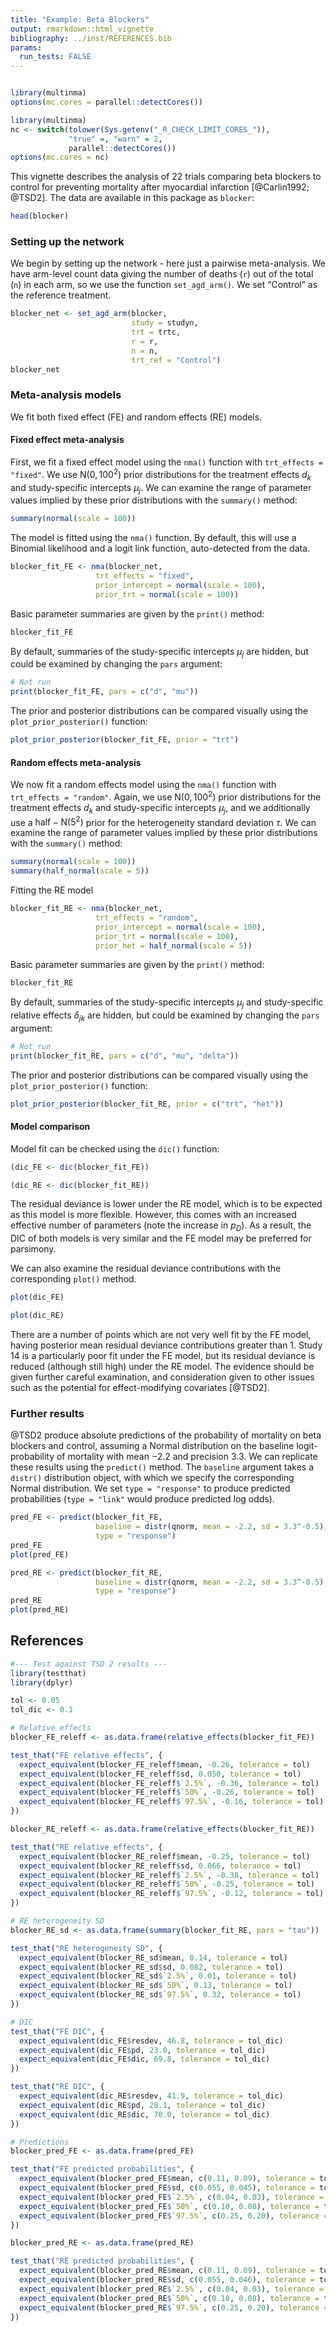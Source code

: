 ```yaml
---
title: "Example: Beta Blockers"
output: rmarkdown::html_vignette
bibliography: ../inst/REFERENCES.bib
params:
  run_tests: FALSE
---
```


```r
```

```r
library(multinma)
options(mc.cores = parallel::detectCores())
```
```r
library(multinma)
nc <- switch(tolower(Sys.getenv("_R_CHECK_LIMIT_CORES_")), 
             "true" =, "warn" = 2, 
             parallel::detectCores())
options(mc.cores = nc)
```

This vignette describes the analysis of 22 trials comparing beta blockers to control for preventing mortality after myocardial infarction [@Carlin1992; @TSD2].
The data are available in this package as `blocker`:
```r
head(blocker)
```


### Setting up the network
We begin by setting up the network - here just a pairwise meta-analysis.
We have arm-level count data giving the number of deaths (`r`) out of the total (`n`) in each arm, so we use the function `set_agd_arm()`.
We set "Control" as the reference treatment.
```r
blocker_net <- set_agd_arm(blocker, 
                           study = studyn,
                           trt = trtc,
                           r = r, 
                           n = n,
                           trt_ref = "Control")
blocker_net
```


### Meta-analysis models
We fit both fixed effect (FE) and random effects (RE) models.

#### Fixed effect meta-analysis
First, we fit a fixed effect model using the `nma()` function with `trt_effects = "fixed"`.
We use $\mathrm{N}(0, 100^2)$ prior distributions for the treatment effects $d_k$ and study-specific intercepts $\mu_j$.
We can examine the range of parameter values implied by these prior distributions with the `summary()` method:
```r
summary(normal(scale = 100))
```

The model is fitted using the `nma()` function.
By default, this will use a Binomial likelihood and a logit link function, auto-detected from the data.
```r
blocker_fit_FE <- nma(blocker_net, 
                   trt_effects = "fixed",
                   prior_intercept = normal(scale = 100),
                   prior_trt = normal(scale = 100))
```

Basic parameter summaries are given by the `print()` method:
```r
blocker_fit_FE
```

By default, summaries of the study-specific intercepts $\mu_j$ are hidden, but could be examined by changing the `pars` argument:
```r
# Not run
print(blocker_fit_FE, pars = c("d", "mu"))
```

The prior and posterior distributions can be compared visually using the `plot_prior_posterior()` function:
```r
plot_prior_posterior(blocker_fit_FE, prior = "trt")
```

#### Random effects meta-analysis
We now fit a random effects model using the `nma()` function with `trt_effects = "random"`.
Again, we use $\mathrm{N}(0, 100^2)$ prior distributions for the treatment effects $d_k$ and study-specific intercepts $\mu_j$, and we additionally use a $\mathrm{half-N}(5^2)$ prior for the heterogeneity standard deviation $\tau$.
We can examine the range of parameter values implied by these prior distributions with the `summary()` method:
```r
summary(normal(scale = 100))
summary(half_normal(scale = 5))
```

Fitting the RE model
```r
blocker_fit_RE <- nma(blocker_net, 
                   trt_effects = "random",
                   prior_intercept = normal(scale = 100),
                   prior_trt = normal(scale = 100),
                   prior_het = half_normal(scale = 5))
```

Basic parameter summaries are given by the `print()` method:
```r
blocker_fit_RE
```

By default, summaries of the study-specific intercepts $\mu_j$ and study-specific relative effects $\delta_{jk}$ are hidden, but could be examined by changing the `pars` argument:
```r
# Not run
print(blocker_fit_RE, pars = c("d", "mu", "delta"))
```

The prior and posterior distributions can be compared visually using the `plot_prior_posterior()` function:
```r
plot_prior_posterior(blocker_fit_RE, prior = c("trt", "het"))
```


#### Model comparison
Model fit can be checked using the `dic()` function:
```r
(dic_FE <- dic(blocker_fit_FE))
```
```r
(dic_RE <- dic(blocker_fit_RE))
```

The residual deviance is lower under the RE model, which is to be expected as this model is more flexible.
However, this comes with an increased effective number of parameters (note the increase in $p_D$).
As a result, the DIC of both models is very similar and the FE model may be preferred for parsimony.

We can also examine the residual deviance contributions with the corresponding `plot()` method.
```r
plot(dic_FE)
```

```r
plot(dic_RE)
```

There are a number of points which are not very well fit by the FE model, having posterior mean residual deviance contributions greater than 1.
Study 14 is a particularly poor fit under the FE model, but its residual deviance is reduced (although still high) under the RE model.
The evidence should be given further careful examination, and consideration given to other issues such as the potential for effect-modifying covariates [@TSD2].

### Further results
@TSD2 produce absolute predictions of the probability of mortality on beta blockers and control, assuming a Normal distribution on the baseline logit-probability of mortality with mean $-2.2$ and precision $3.3$.
We can replicate these results using the `predict()` method.
The `baseline` argument takes a `distr()` distribution object, with which we specify the corresponding Normal distribution.
We set `type = "response"` to produce predicted probabilities (`type = "link"` would produce predicted log odds).
```r
pred_FE <- predict(blocker_fit_FE, 
                   baseline = distr(qnorm, mean = -2.2, sd = 3.3^-0.5), 
                   type = "response")
pred_FE
plot(pred_FE)
```
```r
pred_RE <- predict(blocker_fit_RE, 
                   baseline = distr(qnorm, mean = -2.2, sd = 3.3^-0.5), 
                   type = "response")
pred_RE
plot(pred_RE)
```


## References

```r
#--- Test against TSD 2 results ---
library(testthat)
library(dplyr)

tol <- 0.05
tol_dic <- 0.1

# Relative effects
blocker_FE_releff <- as.data.frame(relative_effects(blocker_fit_FE))

test_that("FE relative effects", {
  expect_equivalent(blocker_FE_releff$mean, -0.26, tolerance = tol)
  expect_equivalent(blocker_FE_releff$sd, 0.050, tolerance = tol)
  expect_equivalent(blocker_FE_releff$`2.5%`, -0.36, tolerance = tol)
  expect_equivalent(blocker_FE_releff$`50%`, -0.26, tolerance = tol)
  expect_equivalent(blocker_FE_releff$`97.5%`, -0.16, tolerance = tol)
})

blocker_RE_releff <- as.data.frame(relative_effects(blocker_fit_RE))

test_that("RE relative effects", {
  expect_equivalent(blocker_RE_releff$mean, -0.25, tolerance = tol)
  expect_equivalent(blocker_RE_releff$sd, 0.066, tolerance = tol)
  expect_equivalent(blocker_RE_releff$`2.5%`, -0.38, tolerance = tol)
  expect_equivalent(blocker_RE_releff$`50%`, -0.25, tolerance = tol)
  expect_equivalent(blocker_RE_releff$`97.5%`, -0.12, tolerance = tol)
})

# RE heterogeneity SD
blocker_RE_sd <- as.data.frame(summary(blocker_fit_RE, pars = "tau"))

test_that("RE heterogeneity SD", {
  expect_equivalent(blocker_RE_sd$mean, 0.14, tolerance = tol)
  expect_equivalent(blocker_RE_sd$sd, 0.082, tolerance = tol)
  expect_equivalent(blocker_RE_sd$`2.5%`, 0.01, tolerance = tol)
  expect_equivalent(blocker_RE_sd$`50%`, 0.13, tolerance = tol)
  expect_equivalent(blocker_RE_sd$`97.5%`, 0.32, tolerance = tol)
})

# DIC
test_that("FE DIC", {
  expect_equivalent(dic_FE$resdev, 46.8, tolerance = tol_dic)
  expect_equivalent(dic_FE$pd, 23.0, tolerance = tol_dic)
  expect_equivalent(dic_FE$dic, 69.8, tolerance = tol_dic)
})

test_that("RE DIC", {
  expect_equivalent(dic_RE$resdev, 41.9, tolerance = tol_dic)
  expect_equivalent(dic_RE$pd, 28.1, tolerance = tol_dic)
  expect_equivalent(dic_RE$dic, 70.0, tolerance = tol_dic)
})

# Predictions
blocker_pred_FE <- as.data.frame(pred_FE)

test_that("FE predicted probabilities", {
  expect_equivalent(blocker_pred_FE$mean, c(0.11, 0.09), tolerance = tol_dic)
  expect_equivalent(blocker_pred_FE$sd, c(0.055, 0.045), tolerance = tol_dic)
  expect_equivalent(blocker_pred_FE$`2.5%`, c(0.04, 0.03), tolerance = tol_dic)
  expect_equivalent(blocker_pred_FE$`50%`, c(0.10, 0.08), tolerance = tol_dic)
  expect_equivalent(blocker_pred_FE$`97.5%`, c(0.25, 0.20), tolerance = tol_dic)
})

blocker_pred_RE <- as.data.frame(pred_RE)

test_that("RE predicted probabilities", {
  expect_equivalent(blocker_pred_RE$mean, c(0.11, 0.09), tolerance = tol_dic)
  expect_equivalent(blocker_pred_RE$sd, c(0.055, 0.046), tolerance = tol_dic)
  expect_equivalent(blocker_pred_RE$`2.5%`, c(0.04, 0.03), tolerance = tol_dic)
  expect_equivalent(blocker_pred_RE$`50%`, c(0.10, 0.08), tolerance = tol_dic)
  expect_equivalent(blocker_pred_RE$`97.5%`, c(0.25, 0.20), tolerance = tol_dic)
})
```
